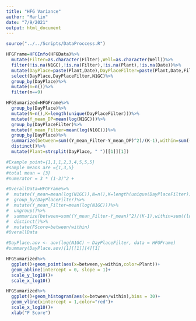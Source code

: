 ```yaml
---
title: "HFG Variance"
author: "Marlin"
date: "7/9/2021"
output: html_document
---
```


```r
source("../../Scripts/DataProccess.R")

HFGFrame=HFGInfo(HFGData)%>%
  mutate(Filter=as.character(Filter),Well=as.character(Well))%>%
  filter(!is.na(N1GC),!is.na(Filter),!is.na(Plant),!is.na(Date))%>%
  mutate(DayPlace=paste(Plant,Date),DayPlaceFilter=paste(Plant,Date,Filter))%>%
  select(DayPlace,DayPlaceFilter,N1GC)%>%
  group_by(DayPlace)%>%
  mutate(n=n())%>%
  filter(n==9)

HFGSumarized=HFGFrame%>%
  group_by(DayPlace)%>%
  mutate(N=n(),K=length(unique(DayPlaceFilter)))%>%
  mutate(Y_mean_DP=mean(log(N1GC)))%>%
  group_by(DayPlaceFilter)%>%
  mutate(Y_mean_Filter=mean(log(N1GC)))%>%
  group_by(DayPlace)%>%
  summarize(between=sum((Y_mean_Filter-Y_mean_DP)^2)/(K-1),within=sum((log(N1GC)-Y_mean_Filter)^2)/(N-K))%>%
  distinct()%>%
  mutate(Plant=strsplit(DayPlace, " ")[[1]][1])

#Example point={1,1,1,2,3,4,5,5,5}
#sample means are ={1,3,5}
#total mean = {3}
#numerator = 3 * (1-3)^2 + 

#OverallData=HFGFrame%>%
#  mutate(Y_mean=mean(log(N1GC)),N=n(),K=length(unique(DayPlaceFilter)))%>%
#  group_by(DayPlaceFilter)%>%
#  mutate(Y_mean_Filter=mean(log(N1GC)))%>%
#  ungroup()%>%
#  summarize(between=sum((Y_mean_Filter-Y_mean)^2)/(K-1),within=sum((log(N1GC)-Y_mean_Filter)^2)/(N-K))%>%
#  distinct()%>%
#  mutate(FScore=between/within)
#OverallData

#DayPlace.aov <- aov(log(N1GC) ~ DayPlaceFilter, data = HFGFrame)
#summary(DayPlace.aov)[1][[1]][4][1]


```


```r

HFGSumarized%>%
  ggplot()+geom_point(aes(x=between,y=within,color=Plant))+
  geom_abline(intercept = 0, slope = 1)+
  scale_y_log10()+
  scale_x_log10()

HFGSumarized%>%
  ggplot()+geom_histogram(aes(x=between/within),bins = 30)+
  geom_vline(xintercept = 1,color="red")+
  scale_x_log10()+
  xlab("F Score")
```
